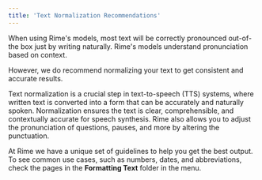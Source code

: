 ```yaml
---
title: 'Text Normalization Recommendations'
---
```


When using Rime's models, most text will be correctly pronounced out-of-the box just by writing naturally. Rime's models understand pronunciation based on context.

However, we do recommend normalizing your text to get consistent and accurate results. 

Text normalization is a crucial step in text-to-speech (TTS) systems, where written text is converted into a form that can be accurately and naturally spoken. Normalization ensures the text is clear, comprehensible, and contextually accurate for speech synthesis. Rime also allows you to adjust the pronunciation of questions, pauses, and more by altering the punctuation.

At Rime we have a unique set of guidelines to help you get the best output. To see common use cases, such as numbers, dates, and abbreviations, check the pages in the **Formatting Text** folder in the menu.

